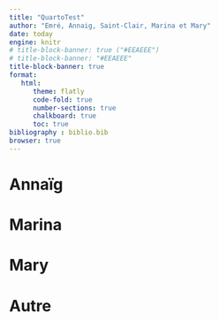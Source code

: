 ```yaml
---
title: "QuartoTest"
author: "Emré, Annaig, Saint-Clair, Marina et Mary"
date: today
engine: knitr
# title-block-banner: true ("#EEAEEE")
# title-block-banner: "#EEAEEE"
title-block-banner: true
format: 
   html: 
      theme: flatly
      code-fold: true
      number-sections: true
      chalkboard: true
      toc: true 
bibliography : biblio.bib
browser: true
---
```


# Annaïg

# Marina

# Mary

# Autre



